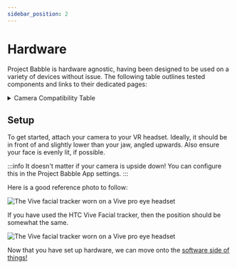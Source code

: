 ```yaml
---
sidebar_position: 2
---
```


# Hardware

Project Babble is hardware agnostic, having been designed to be used on a variety of devices without issue. The following table outlines  tested components and links to their dedicated pages:

<details>
  <summary>Camera Compatibility Table</summary>

    [comment]: <> (https://www.tablesgenerator.com/markdown_tables)
    ## Camera Compatibility Table
    | Camera               | Compatibility | Cost | Remarks                                      |
    |----------------------|---------------|------|----------------------------------------------|
    | UVC (USB) Webcameras | ✅             | ???  | Logitech Cameras are known to be problematic |
    | OpenIris Serial      | ✅             | ???  | -                                            |
    | MJPEG Streams        | ✅             | ???  | -                                            |

    For a more comprehensive breakdown, please visit the [cameras page.](docs\hardware\components\cameras.mdx)

  <div style={{
    width: '90%',
    height: 'auto',
    margin: 'auto',
    display: 'flex'
  }}>
  </div>
</details>

## Setup
To get started, attach your camera to your VR headset. Ideally, it should be in front of and slightly lower than your jaw, angled upwards. Also ensure your face is evenly lit, if possible.

:::info
It doesn't matter if your camera is upside down! You can configure this in the Project Babble App settings.
:::

Here is a good reference photo to follow:

![The Vive facial tracker worn on a Vive pro eye headset](\img\htc-vive-facial-tracker-being-worn.webp)

If you have used the HTC Vive Facial tracker, then the position should be somewhat the same.

![The Vive facial tracker worn on a Vive pro eye headset](\img\htc-vive-facial-tracker-being-worn.webp)

Now that you have set up hardware, we can move onto the [software side of things!](docs\software.mdx)
